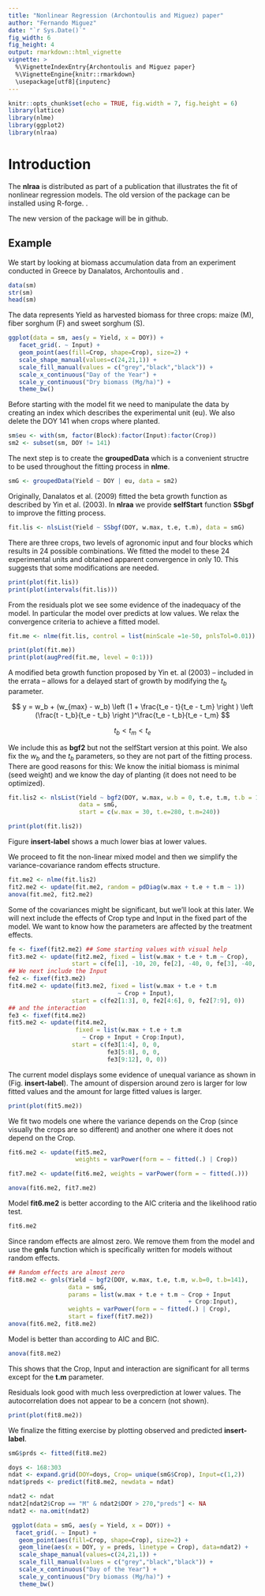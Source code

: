 ```yaml
---
title: "Nonlinear Regression (Archontoulis and Miguez) paper"
author: "Fernando Miguez"
date: "`r Sys.Date()`"
fig_width: 6
fig_height: 4
output: rmarkdown::html_vignette
vignette: >
  %\VignetteIndexEntry{Archontoulis and Miguez paper}
  %\VignetteEngine{knitr::rmarkdown}
  \usepackage[utf8]{inputenc}
---
```


```r
knitr::opts_chunk$set(echo = TRUE, fig.width = 7, fig.height = 6)
library(lattice)
library(nlme)
library(ggplot2)
library(nlraa)
```

# Introduction

The **nlraa** is distributed as part of a publication that illustrates the
fit of nonlinear regression models. The old version of the package can be installed using R-forge. 
\texttt{install.packages("nlraa", repos="http://R-Forge.R-project.org")}.

The new version of the package will be in github.

## Example

We start by looking at biomass accumulation data from an experiment conducted in
Greece by Danalatos, Archontoulis and . 

```r
data(sm)
str(sm)
head(sm)
```

The data represents Yield as harvested biomass for three crops: maize
(M), fiber sorghum (F) and sweet sorghum (S).

```r
ggplot(data = sm, aes(y = Yield, x = DOY)) +
   facet_grid(. ~ Input) +
   geom_point(aes(fill=Crop, shape=Crop), size=2) +
   scale_shape_manual(values=c(24,21,1)) +
   scale_fill_manual(values = c("grey","black","black")) +
   scale_x_continuous("Day of the Year") +
   scale_y_continuous("Dry biomass (Mg/ha)") +
   theme_bw()
```

Before starting with the model fit we need to manipulate the data by creating an
index which describes the experimental unit (eu).  We also delete the DOY 141
when crops where planted.

```r
sm$eu <- with(sm, factor(Block):factor(Input):factor(Crop))
sm2 <- subset(sm, DOY != 141)
```

The next step is to create the **groupedData** which is a convenient structre
to be used throughout the fitting process in **nlme**.

```r
smG <- groupedData(Yield ~ DOY | eu, data = sm2)
```

Originally, Danalatos et al. (2009) fitted the beta growth function as
described by Yin et al. (2003). In **nlraa** we provide **selfStart**
function **SSbgf** to improve the fitting process.

```r
fit.lis <- nlsList(Yield ~ SSbgf(DOY, w.max, t.e, t.m), data = smG)
```

There are three crops, two levels of agronomic input and four blocks
which results in 24 possible combinations. We fitted the model to
these 24 experimental units and obtained apparent convergence in only
10. This suggests that some modifications are needed.

```r
print(plot(fit.lis))
print(plot(intervals(fit.lis)))
```

From the residuals plot we see some evidence of the inadequacy of the
model. In particular the model over predicts at low values. We relax
the convergence criteria to achieve a fitted model.

```r
fit.me <- nlme(fit.lis, control = list(minScale =1e-50, pnlsTol=0.01))
```

```r
print(plot(fit.me))
print(plot(augPred(fit.me, level = 0:1)))
```

A modified beta growth function proposed by Yin et. al (2003) -- included in the
errata -- allows for a delayed start of growth by modifying the $t_b$ parameter.

$$ 
y = w_b + (w_{max} - w_b) \left (1 + \frac{t_e - t}{t_e - t_m} \right ) \left (\frac{t - t_b}{t_e - t_b} \right )^\frac{t_e - t_b}{t_e - t_m}
$$

$$
t_b < t_m < t_e 
$$

We include this as **bgf2** but not the selfStart version at this
point. We also fix the $w_b$ and the $t_b$ parameters, so they are not
part of the fitting process. There are good reasons for this: We know
the initial biomass is minimal (seed weight) and we know the day of
planting (it does not need to be optimized).

```r
fit.lis2 <- nlsList(Yield ~ bgf2(DOY, w.max, w.b = 0, t.e, t.m, t.b = 141),
                    data = smG,
                    start = c(w.max = 30, t.e=280, t.m=240))
```

```r
print(plot(fit.lis2))
```

Figure **insert-label** shows a much lower bias at lower values.

We proceed to fit the non-linear mixed model and then we simplify the
variance-covariance random effects structure.

```r
fit.me2 <- nlme(fit.lis2)
fit2.me2 <- update(fit.me2, random = pdDiag(w.max + t.e + t.m ~ 1))
anova(fit.me2, fit2.me2)
```

Some of the covariances might be significant, but we'll look at this later. We
will next include the effects of Crop type and Input in the fixed part of the
model. We want to know how the parameters are affected by the treatment effects.

```r
fe <- fixef(fit2.me2) ## Some starting values with visual help
fit3.me2 <- update(fit2.me2, fixed = list(w.max + t.e + t.m ~ Crop),
                  start = c(fe[1], -10, 20, fe[2], -40, 0, fe[3], -40, 0))
## We next include the Input
fe2 <- fixef(fit3.me2)
fit4.me2 <- update(fit3.me2, fixed = list(w.max + t.e + t.m
                               ~ Crop + Input),
                  start = c(fe2[1:3], 0, fe2[4:6], 0, fe2[7:9], 0))
## and the interaction
fe3 <- fixef(fit4.me2)
fit5.me2 <- update(fit4.me2,
                   fixed = list(w.max + t.e + t.m
                     ~ Crop + Input + Crop:Input),
                  start = c(fe3[1:4], 0, 0,
                            fe3[5:8], 0, 0,
                            fe3[9:12], 0, 0))
```

The current model displays some evidence of unequal variance as shown
in (Fig. **insert-label**). The amount of dispersion around zero
is larger for low fitted values and the amount for large fitted values
is larger.

```r
print(plot(fit5.me2))
```

We fit two models one where the variance depends on the Crop (since visually the
crops are so different) and another one where it does not depend on the Crop.

```r
fit6.me2 <- update(fit5.me2,
                   weights = varPower(form = ~ fitted(.) | Crop))

fit7.me2 <- update(fit6.me2, weights = varPower(form = ~ fitted(.)))

anova(fit6.me2, fit7.me2)
```

Model **fit6.me2** is better according to the AIC criteria and the likelihood
ratio test.

```r
fit6.me2
```

Since random effects are almost zero. We remove them from the model and use the
**gnls** function which is specifically written for models without random effects.

```r
## Random effects are almost zero
fit8.me2 <- gnls(Yield ~ bgf2(DOY, w.max, t.e, t.m, w.b=0, t.b=141),
                 data = smG,
                 params = list(w.max + t.e + t.m ~ Crop + Input
                                                   + Crop:Input),
                 weights = varPower(form = ~ fitted(.) | Crop),
                 start = fixef(fit7.me2))
anova(fit6.me2, fit8.me2)
```

Model \code{fit8.me2} is better than \code{fit6.me2} according to AIC and BIC.

```r
anova(fit8.me2)
```

This shows that the Crop, Input and interaction are significant for
all terms except for the **t.m** parameter.

Residuals look good with much less overprediction at lower values. The
autocorrelation does not appear to be a concern (not shown).

```r
print(plot(fit8.me2))
```

We finalize the fitting exercise by plotting observed and predicted **insert-label**.

```r
smG$prds <- fitted(fit8.me2)

doys <- 168:303
ndat <- expand.grid(DOY=doys, Crop= unique(smG$Crop), Input=c(1,2))
ndat$preds <- predict(fit8.me2, newdata = ndat)

ndat2 <- ndat
ndat2[ndat2$Crop == "M" & ndat2$DOY > 270,"preds"] <- NA
ndat2 <- na.omit(ndat2)
```

```r
 ggplot(data = smG, aes(y = Yield, x = DOY)) +
  facet_grid(. ~ Input) +
   geom_point(aes(fill=Crop, shape=Crop), size=2) +
   geom_line(aes(x = DOY, y = preds, linetype = Crop), data=ndat2) +
   scale_shape_manual(values=c(24,21,1)) +
   scale_fill_manual(values = c("grey","black","black")) +
   scale_x_continuous("Day of the Year") +
   scale_y_continuous("Dry biomass (Mg/ha)") +
   theme_bw()
```



